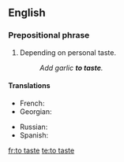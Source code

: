 {{also|taste}}
==English==

===Prepositional phrase===
{{head|en|prepositional phrase|head=[[to]] [[taste]]}}

# {{cooking}} Depending on personal taste.
#: ''Add garlic '''to taste'''.''

====Translations====
{{trans-top|depending on personal taste}}
* French: {{t-|fr|au goût}}
* Georgian: {{t-|ka|გემოვნებით}}
{{trans-mid}}
* Russian: {{t-|ru|по вкусу|sc=Cyrl|tr=po vkúsu}}
* Spanish: {{t-|es|al gusto}}
{{trans-bottom}}

[[fr:to taste]]
[[te:to taste]]